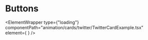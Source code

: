 
# Buttons

<ElementWrapper
type={"loading"}
  componentPath="animation/cards/twitter/TwitterCardExample.tsx"
  element={
    <AllButtons />
  }
/>
